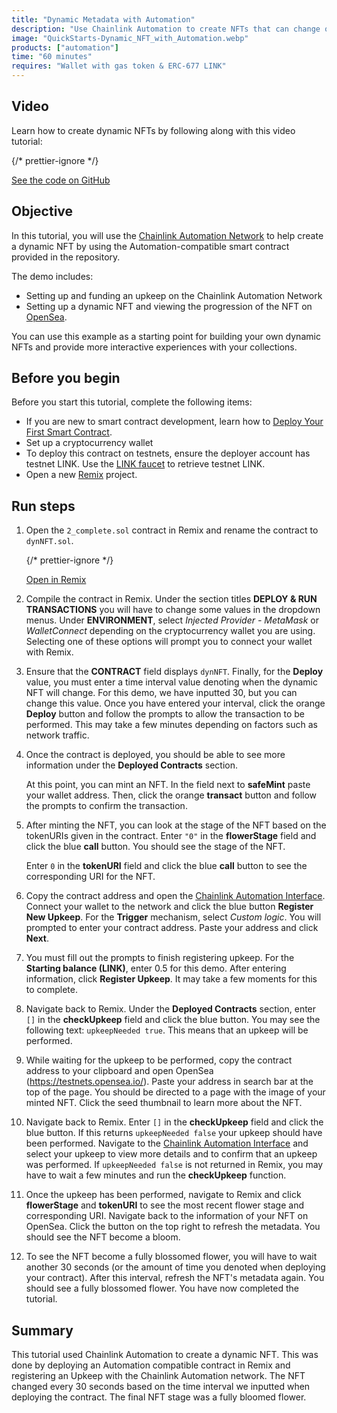 ```yaml
---
title: "Dynamic Metadata with Automation"
description: "Use Chainlink Automation to create NFTs that can change over time, based on user interaction, or any number of conditions."
image: "QuickStarts-Dynamic_NFT_with_Automation.webp"
products: ["automation"]
time: "60 minutes"
requires: "Wallet with gas token & ERC-677 LINK"
---
```



## Video

Learn how to create dynamic NFTs by following along with this video tutorial:

<YouTube id="https://www.youtube.com/watch?v=E7Rm1LUKhj4" />

{/* prettier-ignore */}
<div class="remix-callout">
  <a href="https://github.com/smartcontractkit/smart-contract-examples/tree/main/dynamic-nft">See the code on GitHub</a>
</div>

## Objective

In this tutorial, you will use the [Chainlink Automation Network](https://automation.chain.link) to help create a dynamic NFT by using the Automation-compatible smart contract provided in the repository.

The demo includes:

- Setting up and funding an upkeep on the Chainlink Automation Network
- Setting up a dynamic NFT and viewing the progression of the NFT on [OpenSea](https://testnets.opensea.io/).

You can use this example as a starting point for building your own dynamic NFTs and provide more interactive experiences with your collections.

## Before you begin

Before you start this tutorial, complete the following items:

- If you are new to smart contract development, learn how to [Deploy Your First Smart Contract](/quickstarts/deploy-your-first-contract).
- Set up a cryptocurrency wallet
- To deploy this contract on testnets, ensure the deployer account has testnet LINK. Use the [LINK faucet](https://faucets.chain.link/) to retrieve testnet LINK.
- Open a new [Remix](https://remix.ethereum.org/) project.

## Run steps

1. Open the `2_complete.sol` contract in Remix and rename the contract to `dynNFT.sol`.

   {/* prettier-ignore */}
   <div class="remix-callout">
     <a href="https://remix.ethereum.org/#url=https://github.com/smartcontractkit/smart-contract-examples/blob/main/dynamic-nft/2_complete.sol">Open in Remix</a>
   </div>

2. Compile the contract in Remix. Under the section titles **DEPLOY & RUN TRANSACTIONS** you will have to change some values in the dropdown menus. Under **ENVIRONMENT**, select _Injected Provider - MetaMask_ or _WalletConnect_ depending on the cryptocurrency wallet you are using. Selecting one of these options will prompt you to connect your wallet with Remix.

   <ClickToZoom
     src="/images/automation/dynnft-qs-1.png"
     alt="Dynamic Metadata Quickstart Step 2"
     style="max-width: 70%;"
   />

3. Ensure that the **CONTRACT** field displays `dynNFT`. Finally, for the **Deploy** value, you must enter a time interval value denoting when the dynamic NFT will change. For this demo, we have inputted 30, but you can change this value. Once you have entered your interval, click the orange **Deploy** button and follow the prompts to allow the transaction to be performed. This may take a few minutes depending on factors such as network traffic.

4. Once the contract is deployed, you should be able to see more information under the **Deployed Contracts** section.

   At this point, you can mint an NFT. In the field next to **safeMint** paste your wallet address. Then, click the orange **transact** button and follow the prompts to confirm the transaction.

   <ClickToZoom
     src="/images/automation/dynnft-qs-2.png"
     alt="Dynamic Metadata Quickstart Step 4"
     style="max-width: 70%;"
   />

5. After minting the NFT, you can look at the stage of the NFT based on the tokenURIs given in the contract. Enter `"0"` in the **flowerStage** field and click the blue **call** button. You should see the stage of the NFT.

   Enter `0` in the **tokenURI** field and click the blue **call** button to see the corresponding URI for the NFT.

   <ClickToZoom
     src="/images/automation/dynnft-qs-3.png"
     alt="Dynamic Metadata Quickstart Step 5.1"
     style="max-width: 70%;"
   />
   <ClickToZoom
     src="/images/automation/dynnft-qs-4.png"
     alt="Dynamic Metadata Quickstart Step 5.2"
     style="max-width: 70%;"
   />

6. Copy the contract address and open the [Chainlink Automation Interface](https://automation.chain.link). Connect your wallet to the network and click the blue button **Register New Upkeep**. For the **Trigger** mechanism, select _Custom logic_. You will prompted to enter your contract address. Paste your address and click **Next**.

   <ClickToZoom
     src="/images/automation/dynnft-qs-5.png"
     alt="Dynamic Metadata Quickstart Step 6"
     style="max-width: 70%;"
   />

7. You must fill out the prompts to finish registering upkeep. For the **Starting balance (LINK)**, enter 0.5 for this demo. After entering information, click **Register Upkeep**. It may take a few moments for this to complete.

8. Navigate back to Remix. Under the **Deployed Contracts** section, enter `[]` in the **checkUpkeep** field and click the blue button. You may see the following text: `upkeepNeeded true`. This means that an upkeep will be performed.

   <ClickToZoom
     src="/images/automation/dynnft-qs-10.png"
     alt="Dynamic Metadata Quickstart Step 8"
     style="max-width: 70%;"
   />

9. While waiting for the upkeep to be performed, copy the contract address to your clipboard and open OpenSea (https://testnets.opensea.io/). Paste your address in search bar at the top of the page. You should be directed to a page with the image of your minted NFT. Click the seed thumbnail to learn more about the NFT.

   <ClickToZoom
     src="/images/automation/dynnft-qs-6.png"
     alt="Dynamic Metadata Quickstart Step 9"
     style="max-width: 70%;"
   />

10. Navigate back to Remix. Enter `[]` in the **checkUpkeep** field and click the blue button. If this returns `upkeepNeeded false` your upkeep should have been performed. Navigate to the [Chainlink Automation Interface](https://automation.chain.link) and select your upkeep to view more details and to confirm that an upkeep was performed. If `upkeepNeeded false` is not returned in Remix, you may have to wait a few minutes and run the **checkUpkeep** function.

   <ClickToZoom
     src="/images/automation/dynnft-qs-7.png"
     alt="Dynamic Metadata Quickstart Step 10"
     style="max-width: 70%;"
   />

11. Once the upkeep has been performed, navigate to Remix and click **flowerStage** and **tokenURI** to see the most recent flower stage and corresponding URI. Navigate back to the information of your NFT on OpenSea. Click the button on the top right to refresh the metadata. You should see the NFT become a bloom.

   <ClickToZoom
     src="/images/automation/dynnft-qs-8.png"
     alt="Dynamic Metadata Quickstart Step 11"
     style="max-width: 70%;"
   />

12. To see the NFT become a fully blossomed flower, you will have to wait another 30 seconds (or the amount of time you denoted when deploying your contract). After this interval, refresh the NFT's metadata again. You should see a fully blossomed flower. You have now completed the tutorial.

   <ClickToZoom
     src="/images/automation/dynnft-qs-9.png"
     alt="Dynamic Metadata Quickstart Step 12"
     style="max-width: 70%;"
   />

## Summary

This tutorial used Chainlink Automation to create a dynamic NFT. This was done by deploying an Automation compatible contract in Remix and registering an Upkeep with the Chainlink Automation network. The NFT changed every 30 seconds based on the time interval we inputted when deploying the contract. The final NFT stage was a fully bloomed flower.
